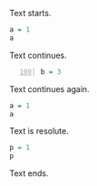 Text starts.
```r
a = 1
a
```
Text continues.
```{#mycode .r .numberLines startFrom="100"}
b = 3
```
Text continues again.
```r
a = 1
a
```
Text is resolute.
```python
p = 1
p
```
Text ends.